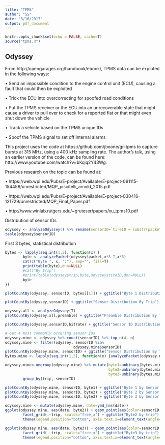 ```yaml
---
title: "TPMS"
author: "SS"
date: "3/16/2017"
output: pdf_document
---
```


```r
knitr::opts_chunk$set(echo = FALSE, cache=T)
source("tpms.R")
```

## Odyssey

From http://opengarages.org/handbook/ebook/, TPMS data can be exploted in the following ways: 

• Send an impossible condition to the engine control unit (ECU), causing a fault that could then be exploited

• Trick the ECU into overcorrecting for spoofed road conditions

• Put the TPMS receiver or the ECU into an unrecoverable state that might cause a driver to pull over to check for a reported flat or that might even shut down the vehicle

• Track a vehicle based on the TPMS unique IDs

• Spoof the TPMS signal to set off internal alarms 

This project uses the code at https://github.com/jboone/gr-tpms to capture bursts at 315 MHz, using a 400 kHz sampling rate. The author's talk, using an earlier version of the code, can be found here: http://www.youtube.com/watch?v=bKqiq2Y43Wg.

Previous research on the topic can be found at:

• https://web.wpi.edu/Pubs/E-project/Available/E-project-091115-154458/unrestricted/MQP_piscitelli_arnold_2015.pdf 

• https://web.wpi.edu/Pubs/E-project/Available/E-project-030416-121729/unrestricted/MQP_Final_Paper.pdf

• http://www.winlab.rutgers.edu/~gruteser/papers/xu_tpms10.pdf

Distribution of sensor IDs

```r
odyssey <- analyzeOdyssey() %>% rename(sensorID=`tireID = substr(packet, 25, 56)`)
table(odyssey$sensorID)
```

First 3 bytes, statistical distribution

```r
bytes <- lapply(seq.int(1,3), function(x) {
        byte <- analyzePacket(odyssey$packet,x*8-7,x*8)
        cat(c("Byte ", x, ":"), sep="", fill=T)
        print(table(byte),dnn=NULL)
        #cat("By trip")
        #print(table(odyssey$trip,byte,odyssey$tireID,dnn=NULL))
        byte
})
```

```r
plotCountBy(odyssey, sensorID, bytes[[1]]) + ggtitle("Byte 1 Distribution By Sensor ID")
```

```r
plotCountBy(odyssey,sensorID) + ggtitle("Sensor Distribution By Trip") 
```

```r
odyssey.all <- analyzeOdyssey(T)
plotCountBy(odyssey.all,preamble) + ggtitle("Preamble Distribution By Trip")
```

```r
plotCountBy(odyssey,sensorID,bitrate) + ggtitle("Sensor ID Distribution By Bitrate")
```

```r
# Get 4 most commonly occuring sensor IDs
odyssey.mine <- odyssey %>% count(sensorID) %>% top_n(4, n)
odyssey.mine <- filter(odyssey, sensorID %in% 
                               odyssey.mine$sensorID)
plotCountBy(odyssey.mine, sensorID) + ggtitle("Sensor Distribution By Trip, Filtered")
bytes.mine <- lapply(seq.int(1,3), function(x) {analyzePacket(odyssey.mine$packet,x*8-7,x*8)})

odyssey.mine<-ungroup(odyssey.mine) %>% mutate(byte1=unbinary(bytes.mine[[1]]),
                                               byte2=unbinary(bytes.mine[[2]]),
                                               byte3=unbinary(bytes.mine[[3]])) %>% 
        group_by(trip, sensorID)

plotCountBy(odyssey.mine, sensorID, byte1) + ggtitle("Byte 1 by Sensor ID")
plotCountBy(odyssey.mine, sensorID, byte2) + ggtitle("Byte 2 by Sensor ID")
plotCountBy(odyssey.mine, sensorID, byte3) + ggtitle("Byte 3 by Sensor ID")

odyssey.mine <- mutate(odyssey.mine, date=ymd_hms(date))
ggplot(odyssey.mine, aes(date, byte2)) + geom_point(aes(color=sensorID,alpha=.5)) + 
        facet_grid(.~trip, scales="free_x") + ggtitle("Byte2 by trip") +
        theme(legend.position="bottom", axis.text.x=element_text(angle=90, hjust=1))

ggplot(odyssey.mine, aes(date, byte3)) + geom_point(aes(color=sensorID,alpha=.5)) + 
        facet_grid(.~trip, scales="free_x") + ggtitle("Byte3 by trip") + 
        theme(legend.position="bottom", axis.text.x=element_text(angle=90, hjust=1))
```